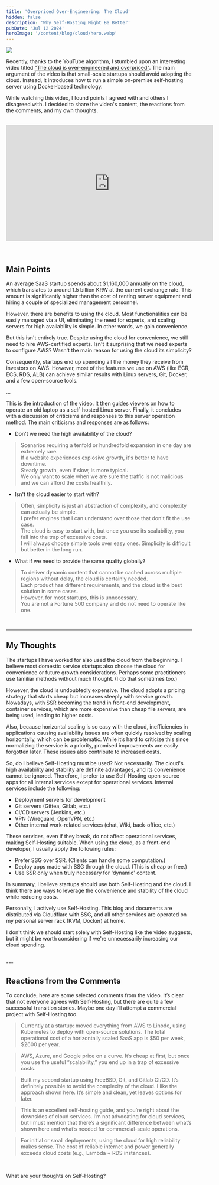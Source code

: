 ```yaml
---
title: 'Overpriced Over-Engineering: The Cloud'
hidden: false
description: 'Why Self-Hosting Might Be Better'
pubDate: 'Jul 12 2024'
heroImage: '/content/blog/cloud/hero.webp'
---
```



<Image class="tw-rounded-lg" width={720} height={350} src="/content/blog/cloud/hero.webp" />

<br/>

Recently, thanks to the YouTube algorithm, I stumbled upon an interesting video titled ["The cloud is over-engineered and overpriced"](https://www.youtube.com/watch?v=jFrGhodqC08&list=WL&index=2&t=24s). The main argument of the video is that small-scale startups should avoid adopting the cloud. Instead, it introduces how to run a simple on-premise self-hosting server using Docker-based technology.

While watching this video, I found points I agreed with and others I disagreed with. I decided to share the video's content, the reactions from the comments, and my own thoughts.

<br />

<div class="tw-flex tw-justify-center">
<iframe width="560" height="315" src="https://www.youtube.com/embed/jFrGhodqC08?si=ZxQEUz3I1zDlwH9-" title="YouTube video player" frameborder="0" allow="accelerometer; autoplay; clipboard-write; encrypted-media; gyroscope; picture-in-picture; web-share" referrerpolicy="strict-origin-when-cross-origin" allowfullscreen></iframe>
</div>
<br />
<br />

## Main Points

An average SaaS startup spends about $1,160,000 annually on the cloud, which translates to around 1.5 billion KRW at the current exchange rate. This amount is significantly higher than the cost of renting server equipment and hiring a couple of specialized management personnel.

However, there are benefits to using the cloud. Most functionalities can be easily managed via a UI, eliminating the need for experts, and scaling servers for high availability is simple. In other words, we gain convenience.

But this isn't entirely true. Despite using the cloud for convenience, we still need to hire AWS-certified experts. Isn't it surprising that we need experts to configure AWS? Wasn't the main reason for using the cloud its simplicity?

Consequently, startups end up spending all the money they receive from investors on AWS. However, most of the features we use on AWS (like ECR, ECS, RDS, ALB) can achieve similar results with Linux servers, Git, Docker, and a few open-source tools.

...

This is the introduction of the video. It then guides viewers on how to operate an old laptop as a self-hosted Linux server. Finally, it concludes with a discussion of criticisms and responses to this server operation method. The main criticisms and responses are as follows:

- Don't we need the high availability of the cloud?
> Scenarios requiring a tenfold or hundredfold expansion in one day are extremely rare.<br/>
> If a website experiences explosive growth, it's better to have downtime.<br/>
> Steady growth, even if slow, is more typical.<br/>
> We only want to scale when we are sure the traffic is not malicious and we can afford the costs healthily.

- Isn't the cloud easier to start with?
> Often, simplicity is just an abstraction of complexity, and complexity can actually be simple.<br/>
> I prefer engines that I can understand over those that don't fit the use case.<br/>
> The cloud is easy to start with, but once you use its scalability, you fall into the trap of excessive costs.<br/>
> I will always choose simple tools over easy ones. Simplicity is difficult but better in the long run.

- What if we need to provide the same quality globally?
> To deliver dynamic content that cannot be cached across multiple regions without delay, the cloud is certainly needed.<br/>
> Each product has different requirements, and the cloud is the best solution in some cases.<br/>
> However, for most startups, this is unnecessary.<br/>
> You are not a Fortune 500 company and do not need to operate like one.

<br/>

---

## My Thoughts

The startups I have worked for also used the cloud from the beginning. I believe most domestic service startups also choose the cloud for convenience or future growth considerations. Perhaps some practitioners use familiar methods without much thought. (I do that sometimes too.)

However, the cloud is undoubtedly expensive. The cloud adopts a pricing strategy that starts cheap but increases steeply with service growth. Nowadays, with SSR becoming the trend in front-end development, container services, which are more expensive than cheap file servers, are being used, leading to higher costs.

Also, because horizontal scaling is so easy with the cloud, inefficiencies in applications causing availability issues are often quickly resolved by scaling horizontally, which can be problematic. While it’s hard to criticize this since normalizing the service is a priority, promised improvements are easily forgotten later. These issues also contribute to increased costs.

So, do I believe Self-Hosting must be used? Not necessarily. The cloud's high availability and stability are definite advantages, and its convenience cannot be ignored. Therefore, I prefer to use Self-Hosting open-source apps for all internal services except for operational services. Internal services include the following:

- Deployment servers for development
- Git servers (Gittea, Gitlab, etc.)
- CI/CD servers (Jenkins, etc.)
- VPN (Wireguard, OpenVPN, etc.)
- Other internal work-related services (chat, Wiki, back-office, etc.)

These services, even if they break, do not affect operational services, making Self-Hosting suitable. When using the cloud, as a front-end developer, I usually apply the following rules:

- Prefer SSG over SSR. (Clients can handle some computation.)
- Deploy apps made with SSG through the cloud. (This is cheap or free.)
- Use SSR only when truly necessary for 'dynamic' content.

In summary, I believe startups should use both Self-Hosting and the cloud. I think there are ways to leverage the convenience and stability of the cloud while reducing costs.

Personally, I actively use Self-Hosting. This blog and documents are distributed via Cloudflare with SSG, and all other services are operated on my personal server rack (KVM, Docker) at home.

I don't think we should start solely with Self-Hosting like the video suggests, but it might be worth considering if we're unnecessarily increasing our cloud spending.

<br/>
---

## Reactions from the Comments

To conclude, here are some selected comments from the video. It’s clear that not everyone agrees with Self-Hosting, but there are quite a few successful transition stories. Maybe one day I’ll attempt a commercial project with Self-Hosting too.

> Currently at a startup: moved everything from AWS to Linode, using Kubernetes to deploy with open-source solutions. The total operational cost of a horizontally scaled SaaS app is $50 per week, $2600 per year.

> AWS, Azure, and Google price on a curve. It’s cheap at first, but once you use the useful “scalability,” you end up in a trap of excessive costs.

> Built my second startup using FreeBSD, Git, and Gitlab CI/CD. It’s definitely possible to avoid the complexity of the cloud. I like the approach shown here. It’s simple and clean, yet leaves options for later.

> This is an excellent self-hosting guide, and you’re right about the downsides of cloud services. I’m not advocating for cloud services, but I must mention that there’s a significant difference between what’s shown here and what’s needed for commercial-scale operations.

> For initial or small deployments, using the cloud for high reliability makes sense. The cost of reliable internet and power generally exceeds cloud costs (e.g., Lambda + RDS instances).

<br/>

What are your thoughts on Self-Hosting?